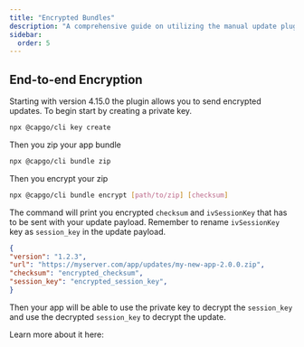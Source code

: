 ```yaml
---
title: "Encrypted Bundles"
description: "A comprehensive guide on utilizing the manual update plugin in a self-hosted environment, detailing the steps and processes involved in managing encrypted bundles for secure and efficient updates."
sidebar:
  order: 5
---
```


## End-to-end Encryption

Starting with version 4.15.0 the plugin allows you to send encrypted updates.
To begin start by creating a private key.
```bash title='Create a private key'
npx @capgo/cli key create
```

Then you zip your app bundle
```bash title="Zip app bundle"
npx @capgo/cli bundle zip
```

Then you encrypt your zip
```bash title="Encrypt bundled zip"
npx @capgo/cli bundle encrypt [path/to/zip] [checksum]
```

The command will print you encrypted `checksum` and `ivSessionKey` that has to be sent with your update payload. Remember to rename `ivSessionKey` key as `session_key` in the update payload.

```json
{
"version": "1.2.3",
"url": "https://myserver.com/app/updates/my-new-app-2.0.0.zip",
"checksum": "encrypted_checksum",
"session_key": "encrypted_session_key",
}
```
Then your app will be able to use the private key to decrypt the `session_key` and use the decrypted `session_key` to decrypt the update.



Learn more about it here:

<LinkCard
	title="Self-hosted Live Updates"
	href="https://capgo.app/blog/self-hosted-live-updates/"
/>
